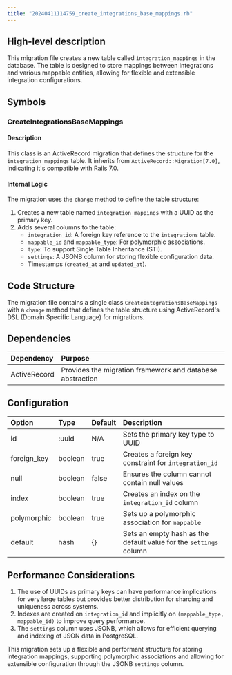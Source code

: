 ```yaml
---
title: "20240411114759_create_integrations_base_mappings.rb"
---
```


## High-level description
This migration file creates a new table called `integration_mappings` in the database. The table is designed to store mappings between integrations and various mappable entities, allowing for flexible and extensible integration configurations.

## Symbols

### CreateIntegrationsBaseMappings
#### Description
This class is an ActiveRecord migration that defines the structure for the `integration_mappings` table. It inherits from `ActiveRecord::Migration[7.0]`, indicating it's compatible with Rails 7.0.

#### Internal Logic
The migration uses the `change` method to define the table structure:

1. Creates a new table named `integration_mappings` with a UUID as the primary key.
2. Adds several columns to the table:
   - `integration_id`: A foreign key reference to the `integrations` table.
   - `mappable_id` and `mappable_type`: For polymorphic associations.
   - `type`: To support Single Table Inheritance (STI).
   - `settings`: A JSONB column for storing flexible configuration data.
   - Timestamps (`created_at` and `updated_at`).

## Code Structure

The migration file contains a single class `CreateIntegrationsBaseMappings` with a `change` method that defines the table structure using ActiveRecord's DSL (Domain Specific Language) for migrations.

## Dependencies

| Dependency | Purpose |
|:-----------|:--------|
| ActiveRecord | Provides the migration framework and database abstraction |

## Configuration

| Option | Type | Default | Description |
|:-------|:-----|:--------|:------------|
| id | :uuid | N/A | Sets the primary key type to UUID |
| foreign_key | boolean | true | Creates a foreign key constraint for `integration_id` |
| null | boolean | false | Ensures the column cannot contain null values |
| index | boolean | true | Creates an index on the `integration_id` column |
| polymorphic | boolean | true | Sets up a polymorphic association for `mappable` |
| default | hash | {} | Sets an empty hash as the default value for the `settings` column |

## Performance Considerations

1. The use of UUIDs as primary keys can have performance implications for very large tables but provides better distribution for sharding and uniqueness across systems.
2. Indexes are created on `integration_id` and implicitly on `(mappable_type, mappable_id)` to improve query performance.
3. The `settings` column uses JSONB, which allows for efficient querying and indexing of JSON data in PostgreSQL.

This migration sets up a flexible and performant structure for storing integration mappings, supporting polymorphic associations and allowing for extensible configuration through the JSONB `settings` column.